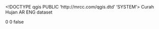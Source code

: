 <!DOCTYPE qgis PUBLIC 'http://mrcc.com/qgis.dtd' 'SYSTEM'>
<qgis version="3.26.3-Buenos Aires">
  <identifier>Curah Hujan AR</identifier>
  <parentidentifier></parentidentifier>
  <language>ENG</language>
  <type>dataset</type>
  <title>Curah Hujan AR</title>
  <abstract></abstract>
  <links/>
  <fees></fees>
  <encoding></encoding>
  <crs>
    <spatialrefsys nativeFormat="Wkt">
      <wkt></wkt>
      <proj4></proj4>
      <srsid>0</srsid>
      <srid>0</srid>
      <authid></authid>
      <description></description>
      <projectionacronym></projectionacronym>
      <ellipsoidacronym></ellipsoidacronym>
      <geographicflag>false</geographicflag>
    </spatialrefsys>
  </crs>
  <extent/>
</qgis>
